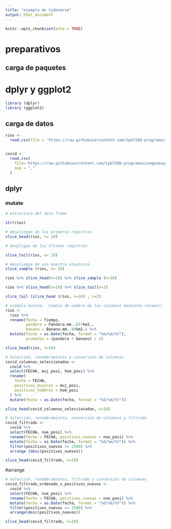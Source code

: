 ```yaml
---
title: "ejemplo de tydeverse"
output: html_document
---
```


```r
knitr::opts_chunk$set(echo = TRUE)
```

# preparativos

## carga de paquetes
# dplyr y ggplot2


```r
library (dplyr)
library (ggplot2)


```


## carga de datos

```r

rios <-
  read.csv(file = 'https://raw.githubusercontent.com/tpb728O-programaciongeoespacialr/2021ii/main/datos/hidrologia/fdc/fdc.csv')


covid <- 
  read.csv(
    file='https://raw.githubusercontent.com/tpb728O-programaciongeoespacialr/2021ii/main/datos/minsalud/covid/ultimafecha_CSV_GENERAL.csv', 
    sep = ","
  )

```

## dplyr

### mutate

```r

# estructura del data frame

str(rios)

```

```r
# despliegue de los primeros registros
slice_head(rios, n= 10)

# despligue de los últimos registros

slice_tail(rios, n= 10)

# despliegue de una muestra aleatoria 
slice_sample (rios, n= 10)

```

```r

rios %>% slice_head(n=10) %>% slice_sample (n=10)

```

```r
rios %>% slice_head(n=10) %>% slice_tail(n=2)

```
```r
slice_tail (slice_head (rios, n=10) , n=2)

```

```r
# ejemplo mutate,  Cambio de nombre de las columnas mediante rename()
rios <-
  rios %>%
  rename(fecha = Tiempo,
         pandora = Pandora.mm..637km2.,
         banano = Banano.mm..90km2.) %>% 
  mutate(fecha = as.Date(fecha, format = "%m/%d/%Y"),
         promedio = (pandora + banano) / 2)

slice_head(rios, n=10)
```
```r
# Selección, renombramiento y conversión de columnas
covid_columnas_seleccionadas <-
  covid %>%
  select(FECHA, muj_posi, hom_posi) %>%
  rename(
    fecha = FECHA,
    positivos_mujeres = muj_posi,
    positivos_hombres = hom_posi
  ) %>%
  mutate(fecha = as.Date(fecha, format = "%d/%m/%Y"))

slice_head(covid_columnas_seleccionadas, n=10)

```
         
```r
# Selección, renombramiento, conversión de columnas y filtrado
covid_filtrado <-
  covid %>%
  select(FECHA, nue_posi) %>%
  rename(fecha = FECHA, positivos_nuevos = nue_posi) %>%
  mutate(fecha = as.Date(fecha, format = "%d/%m/%Y")) %>%
  filter(positivos_nuevos >= 2500) %>%
  arrange (desc(positivos_nuevos))

slice_head(covid_filtrado, n=10)

```

#arrange

```r
# Selección, renombramiento, filtrado y conversión de columnas
covid_filtrado_ordenado_x_positivos_nuevos <-
  covid %>%
  select(FECHA, nue_posi) %>%
  rename(fecha = FECHA, positivos_nuevos = nue_posi) %>%
  mutate(fecha = as.Date(fecha, format = "%d/%m/%Y")) %>%
  filter(positivos_nuevos >= 2500) %>%
  arrange(desc(positivos_nuevos))

slice_head(covid_filtrado, n=10)
```

